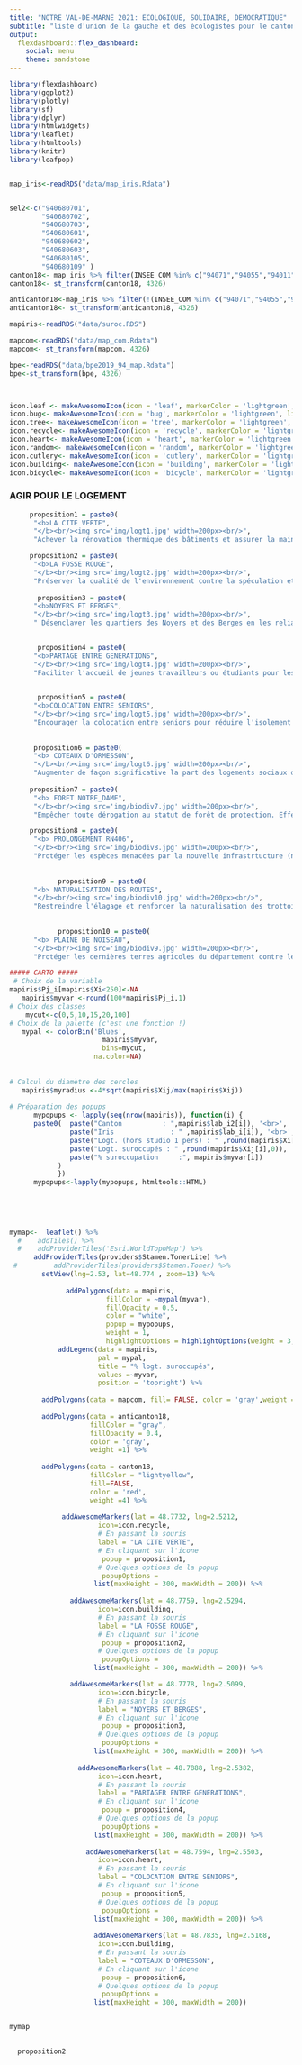 ```yaml
---
title: "NOTRE VAL-DE-MARNE 2021: ECOLOGIQUE, SOLIDAIRE, DEMOCRATIQUE"
subtitle: "liste d'union de la gauche et des écologistes pour le canton 18"
output: 
  flexdashboard::flex_dashboard:
    social: menu
    theme: sandstone
---
```


```r
library(flexdashboard)
library(ggplot2)
library(plotly)
library(sf)
library(dplyr)
library(htmlwidgets)
library(leaflet)
library(htmltools)
library(knitr)
library(leafpop)


map_iris<-readRDS("data/map_iris.Rdata")


sel2<-c("940680701",
        "940680702",
        "940680703",
        "940680601",
        "940680602",
        "940680603",
        "940680105",
        "940680109" )
canton18<- map_iris %>% filter(INSEE_COM %in% c("94071","94055","94011")|CODE_IRIS %in% sel2) %>% summarise() %>% st_as_sf()
canton18<- st_transform(canton18, 4326)

anticanton18<-map_iris %>% filter(!(INSEE_COM %in% c("94071","94055","94011")|CODE_IRIS %in% sel2)) %>% summarise() %>% st_as_sf()
anticanton18<- st_transform(anticanton18, 4326)

mapiris<-readRDS("data/suroc.RDS")

mapcom<-readRDS("data/map_com.Rdata")
mapcom<- st_transform(mapcom, 4326)

bpe<-readRDS("data/bpe2019_94_map.Rdata")
bpe<-st_transform(bpe, 4326)



icon.leaf <- makeAwesomeIcon(icon = 'leaf', markerColor = 'lightgreen', library='fa', iconColor = 'red')
icon.bug<- makeAwesomeIcon(icon = 'bug', markerColor = 'lightgreen', library='fa', iconColor = 'red')
icon.tree<- makeAwesomeIcon(icon = 'tree', markerColor = 'lightgreen', library='fa', iconColor = 'red')
icon.recycle<- makeAwesomeIcon(icon = 'recycle', markerColor = 'lightgreen', library='fa', iconColor = 'red')
icon.heart<- makeAwesomeIcon(icon = 'heart', markerColor = 'lightgreen', library='fa', iconColor = 'red')
icon.random<- makeAwesomeIcon(icon = 'random', markerColor = 'lightgreen', library='fa', iconColor = 'red')
icon.cutlery<- makeAwesomeIcon(icon = 'cutlery', markerColor = 'lightgreen', library='fa', iconColor = 'red')
icon.building<- makeAwesomeIcon(icon = 'building', markerColor = 'lightgreen', library='fa', iconColor = 'red')
icon.bicycle<- makeAwesomeIcon(icon = 'bicycle', markerColor = 'lightgreen', library='fa', iconColor = 'red')

```

### AGIR POUR LE LOGEMENT

```r

     proposition1 = paste0(
      "<b>LA CITE VERTE",
      "</b><br/><img src='img/logt1.jpg' width=200px><br/>",
      "Achever la rénovation thermique des bâtiments et assurer la maintenance de la géothermie pour réduire les charges des locataires et les émissions de CO2.")

     proposition2 = paste0(
      "<b>LA FOSSE ROUGE",
      "</b><br/><img src='img/logt2.jpg' width=200px><br/>",
      "Préserver la qualité de l'environnement contre la spéculation et développer les commerces et services de proximité. Contrôler la présence d'amiante dans l'école.")
    
       proposition3 = paste0(
      "<b>NOYERS ET BERGES",
      "</b><br/><img src='img/logt3.jpg' width=200px><br/>",
      " Désenclaver les quartiers des Noyers et des Berges en les reliant par de vraies pistes cyclables à la gare de Sucy et en installant une passerelle vélo pour traverser la Marne.")

       
       proposition4 = paste0(
      "<b>PARTAGE ENTRE GENERATIONS",
      "</b><br/><img src='img/logt4.jpg' width=200px><br/>",
      "Faciliter l'accueil de jeunes travailleurs ou étudiants pour les retraités et personnes isolées disposant d'un logement sous-occupé")
       

       proposition5 = paste0(
      "<b>COLOCATION ENTRE SENIORS",
      "</b><br/><img src='img/logt5.jpg' width=200px><br/>",
      "Encourager la colocation entre seniors pour réduire l'isolement et limiter la sous-occupation des logements.")
       
       
      proposition6 = paste0(
      "<b> COTEAUX D'ORMESSON",
      "</b><br/><img src='img/logt6.jpg' width=200px><br/>",
      "Augmenter de façon significative la part des logements sociaux destinés aux plus défavorisés. Relier le nouveau quartier par des pistes cyclables au centre-ville d'Ormesson et aux gares de Sucy et La Varenne")
              
     proposition7 = paste0(
      "<b> FORET NOTRE_DAME",
      "</b><br/><img src='img/biodiv7.jpg' width=200px><br/>",
      "Empêcher toute dérogation au statut de forêt de protection. Effectuer un diagnostic des arbres menacées par le réchauffement climatique et éviter le reboisement en conifères.")

     proposition8 = paste0(
      "<b> PROLONGEMENT RN406",
      "</b><br/><img src='img/biodiv8.jpg' width=200px><br/>",
      "Protéger les espèces menacées par la nouvelle infrastrtucture (notamment les crapaud calamite) et restaurer leur habitat.")
     
      
            proposition9 = paste0(
      "<b> NATURALISATION DES ROUTES",
      "</b><br/><img src='img/biodiv10.jpg' width=200px><br/>",
      "Restreindre l'élagage et renforcer la naturalisation des trottoirs sur l'ensemble des voies départementales en limitant si besoin les places de parking.")
            
            
            proposition10 = paste0(
      "<b> PLAINE DE NOISEAU",
      "</b><br/><img src='img/biodiv9.jpg' width=200px><br/>",
      "Protéger les dernières terres agricoles du département contre les projets d'urbanisation déguisés en agroquartier et développer les circuits courts vers les marchés du canton.")

##### CARTO #####        
 # Choix de la variable
mapiris$Pj_i[mapiris$Xi<250]<-NA
   mapiris$myvar <-round(100*mapiris$Pj_i,1)
# Choix des classes 
    mycut<-c(0,5,10,15,20,100)
# Choix de la palette (c'est une fonction !)
   mypal <- colorBin('Blues', 
                       mapiris$myvar,
                       bins=mycut,
                     na.color=NA)
  
   
# Calcul du diamètre des cercles
   mapiris$myradius <-4*sqrt(mapiris$Xij/max(mapiris$Xij))
   
# Préparation des popups
      mypopups <- lapply(seq(nrow(mapiris)), function(i) {
      paste0(  paste("Canton          : ",mapiris$lab_i2[i]), '<br>',
               paste("Iris              : " ,mapiris$lab_i[i]), '<br>', 
               paste("Logt. (hors studio 1 pers) : " ,round(mapiris$Xi[i],0)), '<br>', 
               paste("Logt. suroccupés : " ,round(mapiris$Xij[i],0)), '<br>',                
               paste("% suroccupation     :", mapiris$myvar[i])
            ) 
            })
      mypopups<-lapply(mypopups, htmltools::HTML)           
            
            
            
            

mymap<-  leaflet() %>%
  #    addTiles() %>%
  #    addProviderTiles('Esri.WorldTopoMap') %>%
      addProviderTiles(providers$Stamen.TonerLite) %>%
 #         addProviderTiles(providers$Stamen.Toner) %>%
        setView(lng=2.53, lat=48.774 , zoom=13) %>%
  
              addPolygons(data = mapiris,
                        fillColor = ~mypal(myvar),
                        fillOpacity = 0.5,
                        color = "white",
                        popup = mypopups,
                        weight = 1,
                        highlightOptions = highlightOptions(weight = 3, color = 'green')) %>%
            addLegend(data = mapiris,
                      pal = mypal, 
                      title = "% logt. suroccupés",
                      values =~myvar, 
                      position = 'topright') %>%
  
        addPolygons(data = mapcom, fill= FALSE, color = 'gray',weight =2) %>%
          
        addPolygons(data = anticanton18, 
                    fillColor = "gray", 
                    fillOpacity = 0.4,
                    color = 'gray',
                    weight =1) %>%
  
        addPolygons(data = canton18, 
                    fillColor = "lightyellow", 
                    fill=FALSE, 
                    color = 'red',
                    weight =4) %>%
  
             addAwesomeMarkers(lat = 48.7732, lng=2.5212,
                      icon=icon.recycle,
                      # En passant la souris
                      label = "LA CITE VERTE", 
                      # En cliquant sur l'icone
                       popup = proposition1,
                      # Quelques options de la popup
                       popupOptions = 
                     list(maxHeight = 300, maxWidth = 200)) %>%
  
               addAwesomeMarkers(lat = 48.7759, lng=2.5294,
                      icon=icon.building,
                      # En passant la souris
                      label = "LA FOSSE ROUGE", 
                      # En cliquant sur l'icone
                       popup = proposition2,
                      # Quelques options de la popup
                       popupOptions = 
                     list(maxHeight = 300, maxWidth = 200)) %>%

               addAwesomeMarkers(lat = 48.7778, lng=2.5099,
                      icon=icon.bicycle,
                      # En passant la souris
                      label = "NOYERS ET BERGES", 
                      # En cliquant sur l'icone
                       popup = proposition3,
                      # Quelques options de la popup
                       popupOptions = 
                     list(maxHeight = 300, maxWidth = 200)) %>%
  
                 addAwesomeMarkers(lat = 48.7888, lng=2.5382,
                      icon=icon.heart,
                      # En passant la souris
                      label = "PARTAGER ENTRE GENERATIONS", 
                      # En cliquant sur l'icone
                       popup = proposition4,
                      # Quelques options de la popup
                       popupOptions = 
                     list(maxHeight = 300, maxWidth = 200)) %>%
  
                   addAwesomeMarkers(lat = 48.7594, lng=2.5503,
                      icon=icon.heart,
                      # En passant la souris
                      label = "COLOCATION ENTRE SENIORS", 
                      # En cliquant sur l'icone
                       popup = proposition5,
                      # Quelques options de la popup
                       popupOptions = 
                     list(maxHeight = 300, maxWidth = 200)) %>%
  
                     addAwesomeMarkers(lat = 48.7835, lng=2.5168,
                      icon=icon.building,
                      # En passant la souris
                      label = "COTEAUX D'ORMESSON", 
                      # En cliquant sur l'icone
                       popup = proposition6,
                      # Quelques options de la popup
                       popupOptions = 
                     list(maxHeight = 300, maxWidth = 200)) 


mymap
 

  proposition2
         
```







